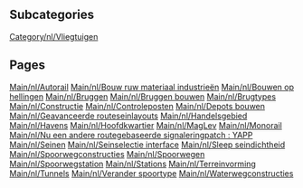 
== Subcategories ==
[[Category/nl/Vliegtuigen]]

== Pages ==
[[Main/nl/Autorail]]
[[Main/nl/Bouw ruw materiaal industrieën]]
[[Main/nl/Bouwen op hellingen]]
[[Main/nl/Bruggen]]
[[Main/nl/Bruggen bouwen]]
[[Main/nl/Brugtypes]]
[[Main/nl/Constructie]]
[[Main/nl/Controleposten]]
[[Main/nl/Depots bouwen]]
[[Main/nl/Geavanceerde routeseinlayouts]]
[[Main/nl/Handelsgebied]]
[[Main/nl/Havens]]
[[Main/nl/Hoofdkwartier]]
[[Main/nl/MagLev]]
[[Main/nl/Monorail]]
[[Main/nl/Nu een andere routegebaseerde signaleringpatch : YAPP]]
[[Main/nl/Seinen]]
[[Main/nl/Seinselectie interface]]
[[Main/nl/Sleep seindichtheid]]
[[Main/nl/Spoorwegconstructies]]
[[Main/nl/Spoorwegen]]
[[Main/nl/Spoorwegstation]]
[[Main/nl/Stations]]
[[Main/nl/Terreinvorming]]
[[Main/nl/Tunnels]]
[[Main/nl/Verander spoortype]]
[[Main/nl/Waterwegconstructies]]
